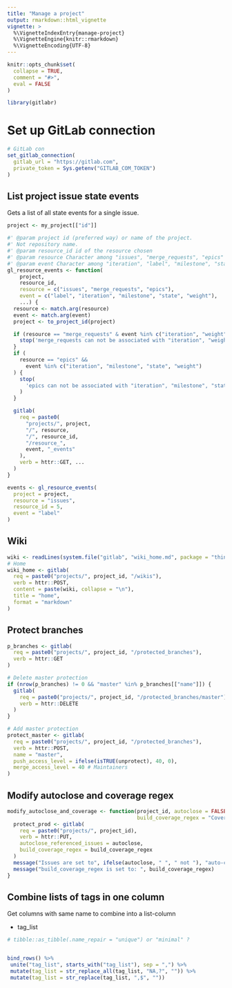```yaml
---
title: "Manage a project"
output: rmarkdown::html_vignette
vignette: >
  %\VignetteIndexEntry{manage-project}
  %\VignetteEngine{knitr::rmarkdown}
  %\VignetteEncoding{UTF-8}
---
```


```r
knitr::opts_chunk$set(
  collapse = TRUE,
  comment = "#>",
  eval = FALSE
)
```

```r
library(gitlabr)
```

# Set up GitLab connection

```r
# GitLab con
set_gitlab_connection(
  gitlab_url = "https://gitlab.com",
  private_token = Sys.getenv("GITLAB_COM_TOKEN")
)
```

## List project issue state events

Gets a list of all state events for a single issue. 

```r
project <- my_project[["id"]]

#' @param project id (preferred way) or name of the project.
#' Not repository name.
#' @param resource_id id of the resource chosen
#' @param resource Character among "issues", "merge_requests", "epics"
#' @param event Character among "iteration", "label", "milestone", "state", "weight"
gl_resource_events <- function(
    project,
    resource_id,
    resource = c("issues", "merge_requests", "epics"),
    event = c("label", "iteration", "milestone", "state", "weight"),
    ...) {
  resource <- match.arg(resource)
  event <- match.arg(event)
  project <- to_project_id(project)

  if (resource == "merge_requests" & event %in% c("iteration", "weight")) {
    stop('merge_requests can not be associated with "iteration", "weight"')
  }
  if (
    resource == "epics" &&
      event %in% c("iteration", "milestone", "state", "weight")
  ) {
    stop(
      'epics can not be associated with "iteration", "milestone", "state", "weight"'
    )
  }

  gitlab(
    req = paste0(
      "projects/", project,
      "/", resource,
      "/", resource_id,
      "/resource_",
      event, "_events"
    ),
    verb = httr::GET, ...
  )
}

events <- gl_resource_events(
  project = project,
  resource = "issues",
  resource_id = 5,
  event = "label"
)
```

## Wiki

```r
wiki <- readLines(system.file("gitlab", "wiki_home.md", package = "thinkridentity"))
# Home
wiki_home <- gitlab(
  req = paste0("projects/", project_id, "/wikis"),
  verb = httr::POST,
  content = paste(wiki, collapse = "\n"),
  title = "home",
  format = "markdown"
)
```

## Protect branches

```r
p_branches <- gitlab(
  req = paste0("projects/", project_id, "/protected_branches"),
  verb = httr::GET
)

# Delete master protection
if (nrow(p_branches) != 0 && "master" %in% p_branches[["name"]]) {
  gitlab(
    req = paste0("projects/", project_id, "/protected_branches/master"),
    verb = httr::DELETE
  )
}

# Add master protection
protect_master <- gitlab(
  req = paste0("projects/", project_id, "/protected_branches"),
  verb = httr::POST,
  name = "master",
  push_access_level = ifelse(isTRUE(unprotect), 40, 0),
  merge_access_level = 40 # Maintainers
)
```

## Modify autoclose and coverage regex

```r
modify_autoclose_and_coverage <- function(project_id, autoclose = FALSE,
                                          build_coverage_regex = "Coverage: \\d+\\.\\d+") {
  protect_prod <- gitlab(
    req = paste0("projects/", project_id),
    verb = httr::PUT,
    autoclose_referenced_issues = autoclose,
    build_coverage_regex = build_coverage_regex
  )
  message("Issues are set to", ifelse(autoclose, " ", " not "), "auto-close when merged in 'master'")
  message("build_coverage_regex is set to: ", build_coverage_regex)
}
```

## Combine lists of tags in one column

Get columns with same name to combine into a list-column

- tag_list

 ```r
# tibble::as_tibble(.name_repair = "unique") or "minimal" ?


bind_rows() %>%
  unite("tag_list", starts_with("tag_list"), sep = ",") %>%
  mutate(tag_list = str_replace_all(tag_list, "NA,?", "")) %>%
  mutate(tag_list = str_replace(tag_list, ",$", ""))
 ```